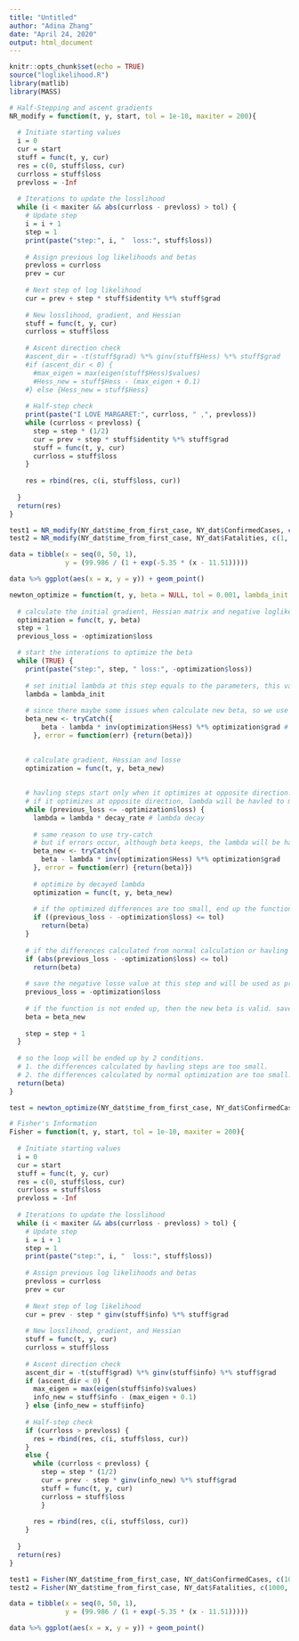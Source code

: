 ```yaml
---
title: "Untitled"
author: "Adina Zhang"
date: "April 24, 2020"
output: html_document
---
```


```r
knitr::opts_chunk$set(echo = TRUE)
source("loglikelihood.R")
library(matlib)
library(MASS)
```

```r
# Half-Stepping and ascent gradients
NR_modify = function(t, y, start, tol = 1e-10, maxiter = 200){
  
  # Initiate starting values
  i = 0
  cur = start
  stuff = func(t, y, cur)
  res = c(0, stuff$loss, cur)
  currloss = stuff$loss
  prevloss = -Inf
  
  # Iterations to update the losslihood
  while (i < maxiter && abs(currloss - prevloss) > tol) {
    # Update step
    i = i + 1
    step = 1
    print(paste("step:", i, "  loss:", stuff$loss))
    
    # Assign previous log likelihoods and betas
    prevloss = currloss
    prev = cur
    
    # Next step of log likelihood
    cur = prev + step * stuff$identity %*% stuff$grad
    
    # New losslihood, gradient, and Hessian 
    stuff = func(t, y, cur)
    currloss = stuff$loss
    
    # Ascent direction check
    #ascent_dir = -t(stuff$grad) %*% ginv(stuff$Hess) %*% stuff$grad
    #if (ascent_dir < 0) {
      #max_eigen = max(eigen(stuff$Hess)$values)
      #Hess_new = stuff$Hess - (max_eigen + 0.1)
    #} else {Hess_new = stuff$Hess}
    
    # Half-step check
    print(paste("I LOVE MARGARET:", currloss, " ,", prevloss))
    while (currloss < prevloss) {
      step = step * (1/2)
      cur = prev + step * stuff$identity %*% stuff$grad
      stuff = func(t, y, cur)
      currloss = stuff$loss
    }
    
    res = rbind(res, c(i, stuff$loss, cur))
    
  }
  return(res)
}
```

```r
test1 = NR_modify(NY_dat$time_from_first_case, NY_dat$ConfirmedCases, c(37024, -0.5,13), maxiter = 1000)
test2 = NR_modify(NY_dat$time_from_first_case, NY_dat$Fatalities, c(1, 1, 1))

data = tibble(x = seq(0, 50, 1),
              y = (99.986 / (1 + exp(-5.35 * (x - 11.51)))))

data %>% ggplot(aes(x = x, y = y)) + geom_point()
```

```r
newton_optimize = function(t, y, beta = NULL, tol = 0.001, lambda_init = 1, decay_rate = 0.5){
  
  # calculate the initial gradient, Hessian matrix and negative loglike funtion
  optimization = func(t, y, beta)
  step = 1
  previous_loss = -optimization$loss

  # start the interations to optimize the beta
  while (TRUE) {
    print(paste("step:", step, " loss:", -optimization$loss))
   
    # set initial lambda at this step equals to the parameters, this variable will change in havling step
    lambda = lambda_init
    
    # since there maybe some issues when calculate new beta, so we use try-catch sentence. If some errors ocurr, the beta will be kept as the beta at last step.
    beta_new <- tryCatch({
        beta - lambda * inv(optimization$Hess) %*% optimization$grad # calculate new beta, if no errors, the result will be given to variable "beta_new" 
      }, error = function(err) {return(beta)})

    
    # calculate gradient, Hessian and losse   
    optimization = func(t, y, beta_new)
   
    
    # havling steps start only when it optimizes at opposite direction.
    # if it optimizes at opposite direction, lambda will be havled to make the step smaller. 
    while (previous_loss <= -optimization$loss) {
      lambda = lambda * decay_rate # lambda decay
      
      # same reason to use try-catch
      # but if errors occur, although beta keeps, the lambda will be havled at next step, makes the result different.
      beta_new <- tryCatch({
        beta - lambda * inv(optimization$Hess) %*% optimization$grad
      }, error = function(err) {return(beta)})
      
      # optimize by decayed lambda
      optimization = func(t, y, beta_new)
      
      # if the optimized differences are too small, end up the function and return beta. 
      if ((previous_loss - -optimization$loss) <= tol)
        return(beta)
    }
    
    # if the differences calculated from normal calculation or havling steps are too small, end up the function and return beta. 
    if (abs(previous_loss - -optimization$loss) <= tol)
      return(beta)
    
    # save the negative losse value at this step and will be used as previous losse value at next step.
    previous_loss = -optimization$loss
    
    # if the function is not ended up, then the new beta is valid. save it.
    beta = beta_new 
    
    step = step + 1
  }
  
  # so the loop will be ended up by 2 conditions.
  # 1. the differences calculated by havling steps are too small.
  # 2. the differences calculated by normal optimization are too small.
  return(beta)
}


```

```r
test = newton_optimize(NY_dat$time_from_first_case, NY_dat$ConfirmedCases, c(10, 10, 10))
```

```r
# Fisher's Information
Fisher = function(t, y, start, tol = 1e-10, maxiter = 200){
  
  # Initiate starting values
  i = 0
  cur = start
  stuff = func(t, y, cur)
  res = c(0, stuff$loss, cur)
  currloss = stuff$loss
  prevloss = -Inf
  
  # Iterations to update the losslihood
  while (i < maxiter && abs(currloss - prevloss) > tol) {
    # Update step
    i = i + 1
    step = 1
    print(paste("step:", i, "  loss:", stuff$loss))
    
    # Assign previous log likelihoods and betas
    prevloss = currloss
    prev = cur
    
    # Next step of log likelihood
    cur = prev - step * ginv(stuff$info) %*% stuff$grad
    
    # New losslihood, gradient, and Hessian 
    stuff = func(t, y, cur)
    currloss = stuff$loss
    
    # Ascent direction check
    ascent_dir = -t(stuff$grad) %*% ginv(stuff$info) %*% stuff$grad
    if (ascent_dir < 0) {
      max_eigen = max(eigen(stuff$info)$values)
      info_new = stuff$info - (max_eigen + 0.1)
    } else {info_new = stuff$info}
    
    # Half-step check
    if (currloss > prevloss) {
      res = rbind(res, c(i, stuff$loss, cur))
    }
    else {
      while (currloss < prevloss) {
        step = step * (1/2)
        cur = prev - step * ginv(info_new) %*% stuff$grad
        stuff = func(t, y, cur)
        currloss = stuff$loss
        }
    
      res = rbind(res, c(i, stuff$loss, cur))
    } 
    
  }
  return(res)
}
```

```r
test1 = Fisher(NY_dat$time_from_first_case, NY_dat$ConfirmedCases, c(1000, 30, 30), maxiter = 1000)
test2 = Fisher(NY_dat$time_from_first_case, NY_dat$Fatalities, c(1000, 1, 1))

data = tibble(x = seq(0, 50, 1),
              y = (99.986 / (1 + exp(-5.35 * (x - 11.51)))))

data %>% ggplot(aes(x = x, y = y)) + geom_point()
```